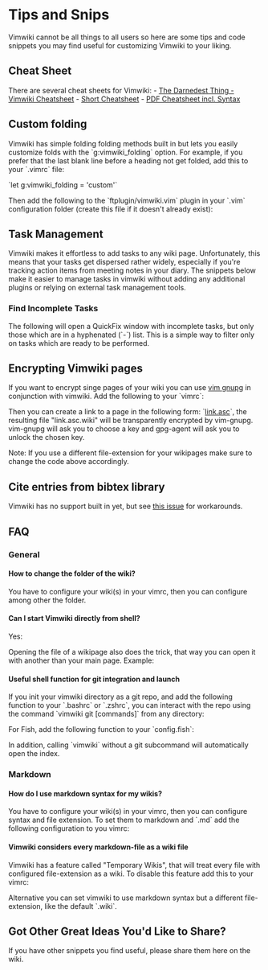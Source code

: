 = Tips and Snips =

Vimwiki cannot be all things to all users so here are some tips and code
snippets you may find useful for customizing Vimwiki to your liking.

== Cheat Sheet ==
There are several cheat sheets for Vimwiki:
- [[http://thedarnedestthing.com/vimwiki%20cheatsheet|The Darnedest Thing - Vimwiki Cheatsheet]]
- [[https://gist.github.com/drkarl/4c503bccb62558dc85e8b1bc0f29e9cb|Short Cheatsheet]]
- [[https://dokk.org/library/Vimwiki_1.1.1_Quick_Reference_(Pospichal_2001)|PDF Cheatsheet incl. Syntax]]

== Custom folding ==

Vimwiki has simple folding folding methods built in but lets you easily
customize folds with the `g:vimwiki_folding` option. For example, if you prefer
that the last blank line before a heading not get folded, add this to your
`.vimrc` file:

`let g:vimwiki_folding = 'custom'`

Then add the following to the `ftplugin/vimwiki.vim` plugin in your `.vim`
configuration folder (create this file if it doesn't already exist):

{{{vim
let l:vimwiki_fold_blank_lines = 0  " set to 1 to fold blank lines
let l:vimwiki_header_type = '#'     " set to '=' for wiki syntax
setlocal foldlevel=1
setlocal foldenable
setlocal foldmethod=expr
setlocal foldexpr=Fold(v:lnum)

 function! Fold(lnum)
   let fold_level = strlen(matchstr(getline(a:lnum), '^' . l:vimwiki_header_type . '\+'))
   if (fold_level)
     return '>' . fold_level  " start a fold level
   endif
   if getline(a:lnum) =~? '\v^\s*$'
     if (strlen(matchstr(getline(a:lnum + 1), '^' . l:vimwiki_header_type . '\+')) > 0 && !g:vimwiki_fold_blank_lines)
       return '-1' " don't fold last blank line before header
     endif
   endif
   return '=' " return previous fold level
 endfunction
}}}

== Task Management ==

Vimwiki makes it effortless to add tasks to any wiki page. Unfortunately,
this means that your tasks get dispersed rather widely, especially if
you're tracking action items from meeting notes in your diary. The snippets
below make it easier to manage tasks in vimwiki without adding any additional
plugins or relying on external task management tools.

===  Find Incomplete Tasks ===

The following will open a QuickFix window with incomplete tasks, but only those
which are in a hyphenated (`-`) list. This is a simple way to filter only on
tasks which are ready to be performed.

{{{vim
function! VimwikiFindIncompleteTasks()
  lvimgrep /- \[ \]/ %:p
  lopen
endfunction

function! VimwikiFindAllIncompleteTasks()
  VimwikiSearch /- \[ \]/
  lopen
endfunction

nmap <Leader>wa :call VimwikiFindAllIncompleteTasks()<CR>
nmap <Leader>wx :call VimwikiFindIncompleteTasks()<CR>
}}}

== Encrypting Vimwiki pages ==

If you want to encrypt singe pages of your wiki you can use [[https://github.com/jamessan/vim-gnupg|vim gnupg]] in
conjunction with vimwiki. Add the following to your `vimrc`:

{{{vim
let g:GPGFilePattern = '*.\(gpg\|asc\|pgp\)\(.wiki\)\='
}}}

Then you can create a link to a page in the following form: `[[link.asc]]`, the
resulting file "link.asc.wiki" will be transparently encrypted by vim-gnupg.
vim-gnupg will ask you to choose a key and gpg-agent will ask you to unlock the
chosen key.

Note: If you use a different file-extension for your wikipages make sure to
change the code above accordingly.

== Cite entries from bibtex library ==
Vimwiki has no support built in yet, but see [[https://github.com/vimwiki/vimwiki/issues/361|this issue]] for workarounds.

== FAQ ==

=== General ===
==== How to change the folder of the wiki? ====
You have to configure your wiki(s) in your vimrc, then you can configure among
other the folder.

{{{vim
let g:vimwiki_list = [{'path': '~/mywiki/',
                      \ 'path_html': '~/mywiki_html'}]
}}}

==== Can I start Vimwiki directly from shell? ====
Yes:

{{{bash
$ vim -c VimwikiIndex
}}}

Opening the file of a wikipage also does the trick, that way you can open it
with another than your main page. Example:

{{{bash
$ alias importantpage='vim vimwiki/importantpage.wiki'
$ importantpage
}}}

==== Useful shell function for git integration and launch ====

If you init your vimwiki directory as a git repo, and add the following function
to your `.bashrc` or `.zshrc`, you can interact with the repo using the command
`vimwiki git [commands]` from any directory:

{{{bash
vimwiki () {
    if [[ $# == 0 ]]
    then
        nvim +'VimwikiIndex'
    elif [[ $1 == 'git' ]]
    then
        git -C ~/vimwiki/ ${@:2}
    else
        echo 'Usage: vimwiki [git] [args ...]'
    fi
}
}}}

For Fish, add the following function to your `config.fish`:

{{{fish
function vimwiki 
    if test (count $argv) -eq 0
        vim +"VimwikiIndex"
    else if test $argv[1] = "git"
        git -C ~/vimwiki/ $argv[2..-1]
    else
        echo "Usage: vimwiki [git] [args ...]"
    end
end
}}}

In addition, calling `vimwiki` without a git subcommand will automatically open
the index.

=== Markdown ===

==== How do I use markdown syntax for my wikis? ====
You have to configure your wiki(s) in your vimrc, then you can configure syntax
and file extension. To set them to markdown and `.md` add the following
configuration to you vimrc:

{{{vim
let g:vimwiki_list = [{'path': '~/vimwiki/',
                      \ 'syntax': 'markdown', 'ext': '.md'}]
}}}

==== Vimwiki considers every markdown-file as a wiki file ====

Vimwiki has a feature called "Temporary Wikis", that will treat every file with
configured file-extension as a wiki. To disable this feature add this to your vimrc:

{{{vim
let g:vimwiki_global_ext = 0
}}}

Alternative you can set vimwiki to use markdown syntax but a different
file-extension, like the default `.wiki`.

== Got Other Great Ideas You'd Like to Share? ==

If you have other snippets you find useful, please share them here on the wiki.
